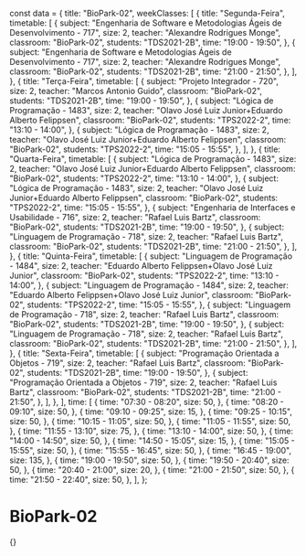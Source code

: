 const data = {
  title: "BioPark-02",
  weekClasses: [
    {
      title: "Segunda-Feira",
      timetable: [
        {
          subject:
            "Engenharia de Software e Metodologias Ágeis de Desenvolvimento - 717",
          size: 2,
          teacher: "Alexandre Rodrigues Monge",
          classroom: "BioPark-02",
          students: "TDS2021-2B",
          time: "19:00 - 19:50",
        },
        {
          subject:
            "Engenharia de Software e Metodologias Ágeis de Desenvolvimento - 717",
          size: 2,
          teacher: "Alexandre Rodrigues Monge",
          classroom: "BioPark-02",
          students: "TDS2021-2B",
          time: "21:00 - 21:50",
        },
      ],
    },
    {
      title: "Terça-Feira",
      timetable: [
        {
          subject: "Projeto Integrador - 720",
          size: 2,
          teacher: "Marcos Antonio Guido",
          classroom: "BioPark-02",
          students: "TDS2021-2B",
          time: "19:00 - 19:50",
        },
        {
          subject: "Lógica de Programação - 1483",
          size: 2,
          teacher: "Olavo José Luiz Junior+Eduardo Alberto Felippsen",
          classroom: "BioPark-02",
          students: "TPS2022-2",
          time: "13:10 - 14:00",
        },
        {
          subject: "Lógica de Programação - 1483",
          size: 2,
          teacher: "Olavo José Luiz Junior+Eduardo Alberto Felippsen",
          classroom: "BioPark-02",
          students: "TPS2022-2",
          time: "15:05 - 15:55",
        },
      ],
    },
    {
      title: "Quarta-Feira",
      timetable: [
        {
          subject: "Lógica de Programação - 1483",
          size: 2,
          teacher: "Olavo José Luiz Junior+Eduardo Alberto Felippsen",
          classroom: "BioPark-02",
          students: "TPS2022-2",
          time: "13:10 - 14:00",
        },
        {
          subject: "Lógica de Programação - 1483",
          size: 2,
          teacher: "Olavo José Luiz Junior+Eduardo Alberto Felippsen",
          classroom: "BioPark-02",
          students: "TPS2022-2",
          time: "15:05 - 15:55",
        },
        {
          subject: "Engenharia de Interfaces e Usabilidade - 716",
          size: 2,
          teacher: "Rafael Luis Bartz",
          classroom: "BioPark-02",
          students: "TDS2021-2B",
          time: "19:00 - 19:50",
        },
        {
          subject: "Linguagem de Programação - 718",
          size: 2,
          teacher: "Rafael Luis Bartz",
          classroom: "BioPark-02",
          students: "TDS2021-2B",
          time: "21:00 - 21:50",
        },
      ],
    },
    {
      title: "Quinta-Feira",
      timetable: [
        {
          subject: "Linguagem de Programação - 1484",
          size: 2,
          teacher: "Eduardo Alberto Felippsen+Olavo José Luiz Junior",
          classroom: "BioPark-02",
          students: "TPS2022-2",
          time: "13:10 - 14:00",
        },
        {
          subject: "Linguagem de Programação - 1484",
          size: 2,
          teacher: "Eduardo Alberto Felippsen+Olavo José Luiz Junior",
          classroom: "BioPark-02",
          students: "TPS2022-2",
          time: "15:05 - 15:55",
        },
        {
          subject: "Linguagem de Programação - 718",
          size: 2,
          teacher: "Rafael Luis Bartz",
          classroom: "BioPark-02",
          students: "TDS2021-2B",
          time: "19:00 - 19:50",
        },
        {
          subject: "Linguagem de Programação - 718",
          size: 2,
          teacher: "Rafael Luis Bartz",
          classroom: "BioPark-02",
          students: "TDS2021-2B",
          time: "21:00 - 21:50",
        },
      ],
    },
    {
      title: "Sexta-Feira",
      timetable: [
        {
          subject: "Programação Orientada a Objetos - 719",
          size: 2,
          teacher: "Rafael Luis Bartz",
          classroom: "BioPark-02",
          students: "TDS2021-2B",
          time: "19:00 - 19:50",
        },
        {
          subject: "Programação Orientada a Objetos - 719",
          size: 2,
          teacher: "Rafael Luis Bartz",
          classroom: "BioPark-02",
          students: "TDS2021-2B",
          time: "21:00 - 21:50",
        },
      ],
    },
  ],
  time: [
    {
      time: "07:30 - 08:20",
      size: 50,
    },
    {
      time: "08:20 - 09:10",
      size: 50,
    },
    {
      time: "09:10 - 09:25",
      size: 15,
    },
    {
      time: "09:25 - 10:15",
      size: 50,
    },
    {
      time: "10:15 - 11:05",
      size: 50,
    },
    {
      time: "11:05 - 11:55",
      size: 50,
    },
    {
      time: "11:55 - 13:10",
      size: 75,
    },
    {
      time: "13:10 - 14:00",
      size: 50,
    },
    {
      time: "14:00 - 14:50",
      size: 50,
    },
    {
      time: "14:50 - 15:05",
      size: 15,
    },
    {
      time: "15:05 - 15:55",
      size: 50,
    },
    {
      time: "15:55 - 16:45",
      size: 50,
    },
    {
      time: "16:45 - 19:00",
      size: 135,
    },
    {
      time: "19:00 - 19:50",
      size: 50,
    },
    {
      time: "19:50 - 20:40",
      size: 50,
    },
    {
      time: "20:40 - 21:00",
      size: 20,
    },
    {
      time: "21:00 - 21:50",
      size: 50,
    },
    {
      time: "21:50 - 22:40",
      size: 50,
    },
  ],
};

# BioPark-02

<div>
  {<Grid title={data.title} weekClasses={data.weekClasses} time={data.time} />}
</div>
